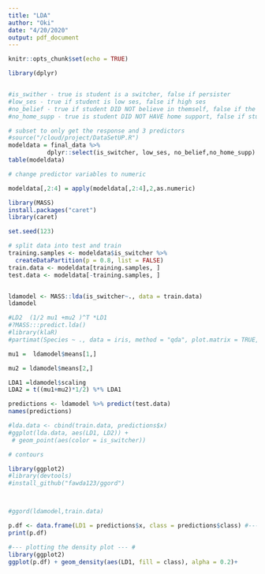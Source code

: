 ```yaml
---
title: "LDA"
author: "Oki"
date: "4/20/2020"
output: pdf_document
---
```


```r
knitr::opts_chunk$set(echo = TRUE)
```

```r

library(dplyr)


#is_swither - true is student is a switcher, false if persister
#low_ses - true if student is low ses, false if high ses
#no_belief - true if student DID NOT believe in themself, false if the DID believe in them selves
#no_home_supp - true is student DID NOT HAVE home support, false if student HAD home support

# subset to only get the response and 3 predictors
#source("/cloud/project/DataSetUP.R")
modeldata = final_data %>%
           dplyr::select(is_switcher, low_ses, no_belief,no_home_supp) 
table(modeldata)

# change predictor variables to numeric

modeldata[,2:4] = apply(modeldata[,2:4],2,as.numeric)

library(MASS)
install.packages("caret")
library(caret)

set.seed(123)

# split data into test and train
training.samples <- modeldata$is_switcher %>%
  createDataPartition(p = 0.8, list = FALSE)
train.data <- modeldata[training.samples, ]
test.data <- modeldata[-training.samples, ]


ldamodel <- MASS::lda(is_switcher~., data = train.data)
ldamodel

#LD2  (1/2 mu1 +mu2 )^T *LD1
#?MASS:::predict.lda()
#library(klaR)
#partimat(Species ~ ., data = iris, method = "qda", plot.matrix = TRUE, col.correct='green', col.wrong='red')

mu1 =  ldamodel$means[1,]

mu2 = ldamodel$means[2,]

LDA1 =ldamodel$scaling
LDA2 = t((mu1+mu2)*1/2) %*% LDA1

predictions <- ldamodel %>% predict(test.data)
names(predictions)

#lda.data <- cbind(train.data, predictions$x)
#ggplot(lda.data, aes(LD1, LD2)) +
 # geom_point(aes(color = is_switcher))


```




```r
# contours

library(ggplot2)
#library(devtools)
#install_github("fawda123/ggord")




```

```r

#ggord(ldamodel,train.data)

p.df <- data.frame(LD1 = predictions$x, class = predictions$class) #--- converting the prediction to data.frame
print(p.df)

#--- plotting the density plot --- #
library(ggplot2)
ggplot(p.df) + geom_density(aes(LD1, fill = class), alpha = 0.2)+
             

```



